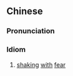 {{also|肉颤心惊}}
==Chinese==
{{zh-forms|s=肉颤心惊}}

===Pronunciation===
{{zh-pron
|m=ròu zhàn xīn jīng
|cat=id
}}

===Idiom===
{{zh-idiom}}

# [[shaking]] [[with]] [[fear]]